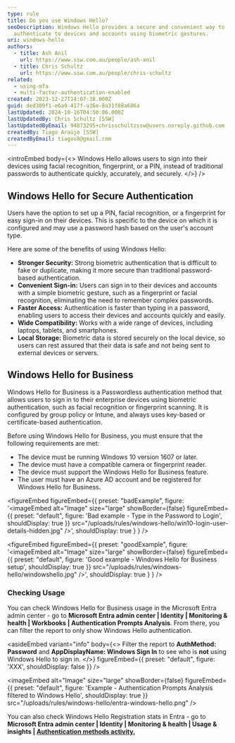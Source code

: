 ```yaml
---
type: rule
title: Do you use Windows Hello?
seoDescription: Windows Hello provides a secure and convenient way to
  authenticate to devices and accounts using biometric gestures.
uri: windows-hello
authors:
  - title: Ash Anil
    url: https://www.ssw.com.au/people/ash-anil
  - title: Chris Schultz
    url: https://www.ssw.com.au/people/chris-schultz
related:
  - using-mfa
  - multi-factor-authentication-enabled
created: 2023-12-27T14:07:38.000Z
guid: ded389f1-e6a9-417f-a36e-8a31f88a686a
lastUpdated: 2024-10-16T04:50:06.000Z
lastUpdatedBy: Chris Schultz [SSW]
lastUpdatedByEmail: 94873295+chrisschultzssw@users.noreply.github.com
createdBy: Tiago Araújo [SSW]
createdByEmail: tiagov8@gmail.com
---
```

<introEmbed
  body={<>
Windows Hello allows users to sign into their devices using facial recognition, fingerprint, or a PIN, instead of traditional passwords to authenticate quickly, accurately, and securely.
  </>}
/>
## Windows Hello for Secure Authentication

Users have the option to set up a PIN, facial recognition, or a fingerprint for easy sign-in on their devices. This is specific to the device on which it is configured and may use a password hash based on the user's account type.

Here are some of the benefits of using Windows Hello:

* **Stronger Security:** Strong biometric authentication that is difficult to fake or duplicate, making it more secure than traditional password-based authentication.
* **Convenient Sign-in:** Users can sign in to their devices and accounts with a simple biometric gesture, such as a fingerprint or facial recognition, eliminating the need to remember complex passwords.
* **Faster Access:** Authentication is faster than typing in a password, enabling users to access their devices and accounts quickly and easily.
* **Wide Compatibility:** Works with a wide range of devices, including laptops, tablets, and smartphones.
* **Local Storage:** Biometric data is stored securely on the local device, so users can rest assured that their data is safe and not being sent to external devices or servers.

## Windows Hello for Business

Windows Hello for Business is a Passwordless authentication method that allows users to sign in to their enterprise devices using biometric authentication, such as facial recognition or fingerprint scanning. It is configured by group policy or Intune, and always uses key-based or certificate-based authentication.

Before using Windows Hello for Business, you must ensure that the following requirements are met:

* The device must be running Windows 10 version 1607 or later.
* The device must have a compatible camera or fingerprint reader.
* The device must support the Windows Hello for Business feature.
* The user must have an Azure AD account and be registered for Windows Hello for Business.

<figureEmbed figureEmbed={{
  preset: "badExample",
  figure: '<imageEmbed
  alt="Image"
  size="large"
  showBorder={false}
  figureEmbed={{
    preset: "default",
    figure: \'Bad example - Type in the Password to Login\',
    shouldDisplay: true
  }}
  src="/uploads/rules/windows-hello/win10-login-user-details-hidden.jpg"
/>',
  shouldDisplay: true
} } />


<figureEmbed figureEmbed={{
  preset: "goodExample",
  figure: '<imageEmbed
  alt="Image"
  size="large"
  showBorder={false}
  figureEmbed={{
    preset: "default",
    figure: \'Good example - Windows Hello for Business setup\',
    shouldDisplay: true
  }}
  src="/uploads/rules/windows-hello/windowshello.jpg"
/>',
  shouldDisplay: true
} } />


### Checking Usage

You can check Windows Hello for Business usage in the Microsoft Entra admin center - go to **Microsoft Entra admin center | Identity | Monitoring & health | Workbooks | Authentication Prompts Analysis**. From there, you can filter the report to only show Windows Hello authentication.

<asideEmbed
  variant="info"
  body={<>
    Filter the report to **AuthMethod: Password** and **AppDisplayName: Windows Sign In** to see who is **not** using Windows Hello to sign in.
  </>}
  figureEmbed={{
    preset: "default",
    figure: 'XXX',
    shouldDisplay: false
  }}
/>


<imageEmbed
  alt="Image"
  size="large"
  showBorder={false}
  figureEmbed={{
    preset: "default",
    figure: 'Example - Authentication Prompts Analysis filtered to Windows Hello',
    shouldDisplay: true
  }}
  src="/uploads/rules/windows-hello/entra-windows-hello.png"
/>

You can also check Windows Hello Registration stats in Entra - go to **Microsoft Entra admin center | Identity | Monitoring & health | Usage & insights | [Authentication methods activity.](https://entra.microsoft.com/#view/Microsoft_AAD_IAM/AuthenticationMethodsMenuBlade/~/AuthMethodsActivity/menuId/AuthMethodsActivity)**
